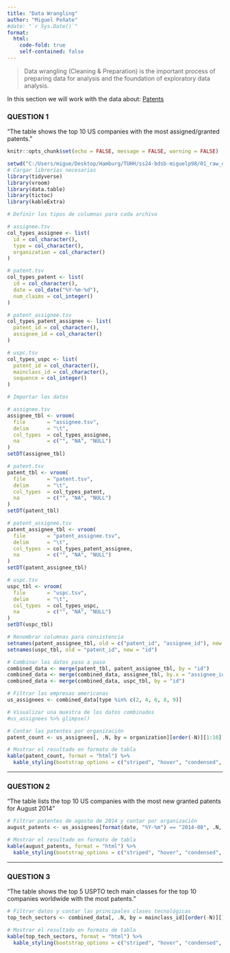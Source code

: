 ```yaml
---
title: "Data Wrangling"
author: "Miguel Peñate"
#date: "`r Sys.Date()`"
format:
  html:
    code-fold: true
    self-contained: false
---
```

>Data wrangling (Cleaning & Preparation) is the important process of preparing data for analysis and the foundation of exploratory data analysis.

In this section we will work with the data about: [Patents](https://cloud.tuhh.de/index.php/s/sGZKmdfLfdZBFK9)

### QUESTION 1

"The table shows the top 10 US companies with the most assigned/granted patents."

```r
knitr::opts_chunk$set(echo = FALSE, message = FALSE, warning = FALSE)

setwd("C:/Users/migue/Desktop/Hamburg/TUHH/ss24-bdsb-miguelp98/01_raw_data")
# Cargar librerías necesarias
library(tidyverse)
library(vroom)
library(data.table)
library(tictoc)
library(kableExtra)

# Definir los tipos de columnas para cada archivo

# assignee.tsv
col_types_assignee <- list(
  id = col_character(),
  type = col_character(),
  organization = col_character()
)

# patent.tsv
col_types_patent <- list(
  id = col_character(),
  date = col_date("%Y-%m-%d"),
  num_claims = col_integer()
)

# patent_assignee.tsv
col_types_patent_assignee <- list(
  patent_id = col_character(),
  assignee_id = col_character()
)

# uspc.tsv
col_types_uspc <- list(
  patent_id = col_character(),
  mainclass_id = col_character(),
  sequence = col_integer()
)

# Importar los datos

# assignee.tsv
assignee_tbl <- vroom(
  file       = "assignee.tsv", 
  delim      = "\t", 
  col_types  = col_types_assignee,
  na         = c("", "NA", "NULL")
)
setDT(assignee_tbl)

# patent.tsv
patent_tbl <- vroom(
  file       = "patent.tsv", 
  delim      = "\t", 
  col_types  = col_types_patent,
  na         = c("", "NA", "NULL")
)
setDT(patent_tbl)

# patent_assignee.tsv
patent_assignee_tbl <- vroom(
  file       = "patent_assignee.tsv", 
  delim      = "\t", 
  col_types  = col_types_patent_assignee,
  na         = c("", "NA", "NULL")
)
setDT(patent_assignee_tbl)

# uspc.tsv
uspc_tbl <- vroom(
  file       = "uspc.tsv", 
  delim      = "\t", 
  col_types  = col_types_uspc,
  na         = c("", "NA", "NULL")
)
setDT(uspc_tbl)

# Renombrar columnas para consistencia
setnames(patent_assignee_tbl, old = c("patent_id", "assignee_id"), new = c("id", "assignee_id"))
setnames(uspc_tbl, old = "patent_id", new = "id")

# Combinar los datos paso a paso
combined_data <- merge(patent_tbl, patent_assignee_tbl, by = "id")
combined_data <- merge(combined_data, assignee_tbl, by.x = "assignee_id", by.y = "id")
combined_data <- merge(combined_data, uspc_tbl, by = "id")

# Filtrar las empresas americanas
us_assignees <- combined_data[type %in% c(2, 4, 6, 8, 9)]

# Visualizar una muestra de los datos combinados
#us_assignees %>% glimpse()

# Contar las patentes por organización
patent_count <- us_assignees[, .N, by = organization][order(-N)][1:10]

# Mostrar el resultado en formato de tabla
kable(patent_count, format = "html") %>%
  kable_styling(bootstrap_options = c("striped", "hover", "condensed", "responsive"))
```


---

### QUESTION 2

"The table lists the top 10 US companies with the most new granted patents for August 2014"

```r

# Filtrar patentes de agosto de 2014 y contar por organización
august_patents <- us_assignees[format(date, "%Y-%m") == "2014-08", .N, by = organization][order(-N)][1:10]

# Mostrar el resultado en formato de tabla
kable(august_patents, format = "html") %>%
  kable_styling(bootstrap_options = c("striped", "hover", "condensed", "responsive"))
```

---

### QUESTION 3

"The table shows the top 5 USPTO tech main classes for the top 10 companies worldwide with the most patents."

```r
# Filtrar datos y contar las principales clases tecnológicas
top_tech_sectors <- combined_data[, .N, by = mainclass_id][order(-N)][1:5]

# Mostrar el resultado en formato de tabla
kable(top_tech_sectors, format = "html") %>%
  kable_styling(bootstrap_options = c("striped", "hover", "condensed", "responsive"))
```
